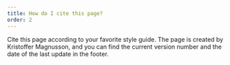 ```yaml
---
title: How do I cite this page?
order: 2
---
```


Cite this page according to your favorite style guide. The page is created by Kristoffer Magnusson, and you can find the current version number and the date of the last update in the footer. 

<div class="gatsby-highlight">
<pre>
<AppVersion />
</pre>
</div>